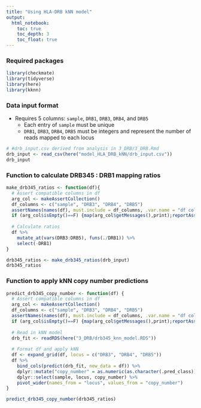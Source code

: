 ```yaml
---
title: "Using HLA-DRB kNN model"
output: 
  html_notebook:
    toc: true
    toc_depth: 3
    toc_float: true
---
```


### Required packages
```r
library(checkmate)
library(tidyverse)
library(here)
library(kknn)
```

### Data input format

- Requires 5 columns: `sample`, `DRB1`, `DRB3`, `DRB4`, and `DRB5`
  - Each entry of `sample` must be unique
  - `DRB1`, `DRB3`, `DRB4`, `DRB5` must be integers and represent the number of reads mapped to each locus

```r
# #drb_input.csv derived from analysis in 3_DRB/3_DRB.Rmd
drb_input <- read_csv(here("model_HLA_DRB_kNN/drb_input.csv"))
drb_input
```
### Function to calculate DRB345 : DRB1 mapping ratios

```r
make_drb345_ratios <- function(df){
  # Assert compatible columns in df
  arg_col <- makeAssertCollection()
  df_columns <- c("sample", "DRB3", "DRB4", "DRB5")
  assertNames(names(df), must.include = df_columns, .var.name = "df column names", add = arg_col)
  if (arg_col$isEmpty()==F) {map(arg_col$getMessages(),print);reportAssertions(arg_col)}
  
  # Calculate ratios
  df %>% 
    mutate_at(vars(DRB3:DRB5), funs(./DRB1)) %>% 
    select(-DRB1) 
}

drb345_ratios <- make_drb345_ratios(drb_input)
drb345_ratios
```
### Function to apply kNN copy number predictions
```r
predict_drb345_copy_number <- function(df) {
  # Assert compatible columns in df
  arg_col <- makeAssertCollection()
  df_columns <- c("sample", "DRB3", "DRB4", "DRB5")
  assertNames(names(df), must.include = df_columns, .var.name = "df column names", add = arg_col)
  if (arg_col$isEmpty()==F) {map(arg_col$getMessages(),print);reportAssertions(arg_col)}
  
  # Read in kNN model
  drb_fit <- readRDS(here("3_DRB/drb345_knn_model.RDS"))
  
  # Format df and apply kNN
  df <- expand_grid(df, locus = c("DRB3", "DRB4", "DRB5"))
  df %>% 
    bind_cols(predict(drb_fit, new_data = df)) %>% 
    dplyr::mutate("copy_number" = as.numeric(as.character(.pred_class))) %>% 
    dplyr::select(sample, locus, copy_number) %>% 
    pivot_wider(names_from = "locus", values_from = "copy_number")
}

predict_drb345_copy_number(drb345_ratios)
```

